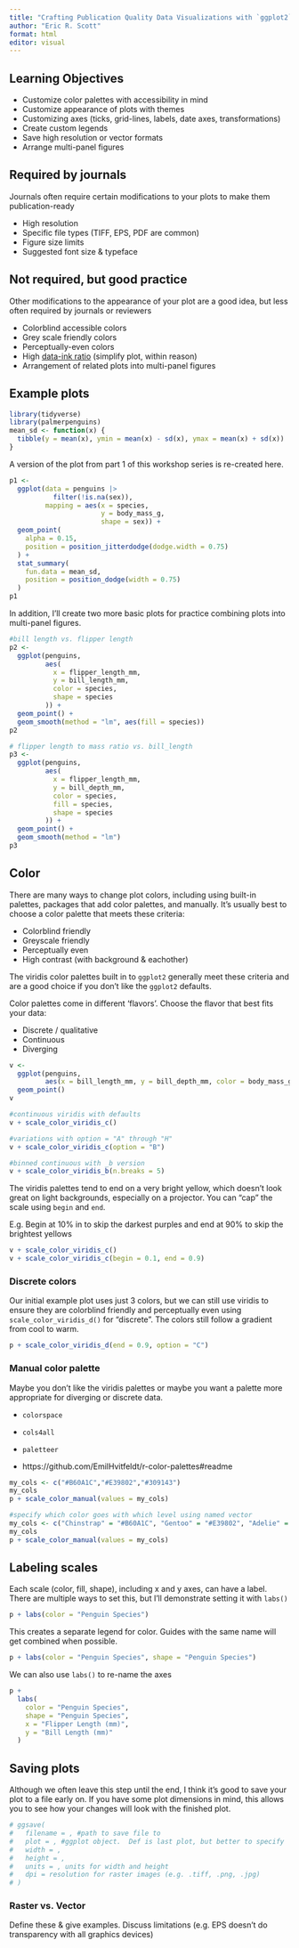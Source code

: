 ```yaml
---
title: "Crafting Publication Quality Data Visualizations with `ggplot2`"
author: "Eric R. Scott"
format: html
editor: visual
---
```


::: callout-note
## Learning Objectives

-   Customize color palettes with accessibility in mind
-   Customize appearance of plots with themes
-   Customizing axes (ticks, grid-lines, labels, date axes, transformations)
-   Create custom legends
-   Save high resolution or vector formats
-   Arrange multi-panel figures
:::

## Required by journals

Journals often require certain modifications to your plots to make them publication-ready

-   High resolution
-   Specific file types (TIFF, EPS, PDF are common)
-   Figure size limits
-   Suggested font size & typeface

## Not required, but good practice

Other modifications to the appearance of your plot are a good idea, but less often required by journals or reviewers

-   Colorblind accessible colors
-   Grey scale friendly colors
-   Perceptually-even colors
-   High [data-ink ratio](https://infovis-wiki.net/wiki/Data-Ink_Ratio) (simplify plot, within reason)
-   Arrangement of related plots into multi-panel figures

## Example plots

<!--# code for producing 2 or 3 plots that we will eventually arrange into a multi-panel figure.  Ideally two plots with the same legend, and a third related plot with a different legend to fully demonstrate flexibility of `patchwork` -->

```r
library(tidyverse)
library(palmerpenguins)
mean_sd <- function(x) {
  tibble(y = mean(x), ymin = mean(x) - sd(x), ymax = mean(x) + sd(x))
}
```

A version of the plot from part 1 of this workshop series is re-created here.

```r
p1 <-
  ggplot(data = penguins |> 
           filter(!is.na(sex)),
         mapping = aes(x = species, 
                       y = body_mass_g,
                       shape = sex)) +
  geom_point(
    alpha = 0.15,
    position = position_jitterdodge(dodge.width = 0.75)
  ) +
  stat_summary(
    fun.data = mean_sd,
    position = position_dodge(width = 0.75)
  )
p1
```

In addition, I'll create two more basic plots for practice combining plots into multi-panel figures.

```r
#bill length vs. flipper length
p2 <-
  ggplot(penguins,
         aes(
           x = flipper_length_mm,
           y = bill_length_mm,
           color = species,
           shape = species
         )) +
  geom_point() +
  geom_smooth(method = "lm", aes(fill = species))
p2
```

```r
# flipper length to mass ratio vs. bill_length
p3 <-
  ggplot(penguins,
         aes(
           x = flipper_length_mm,
           y = bill_depth_mm,
           color = species,
           fill = species,
           shape = species
         )) +
  geom_point() +
  geom_smooth(method = "lm")
p3
```

## Color

<!--# This would be better demo with a continuous color scale first, then show with our example using discrete scale -->

There are many ways to change plot colors, including using built-in palettes, packages that add color palettes, and manually.
It's usually best to choose a color palette that meets these criteria:

-   Colorblind friendly
-   Greyscale friendly
-   Perceptually even
-   High contrast (with background & eachother)

The viridis color palettes built in to `ggplot2` generally meet these criteria and are a good choice if you don't like the `ggplot2` defaults.

Color palettes come in different 'flavors'.
Choose the flavor that best fits your data:

-   Discrete / qualitative
-   Continuous
-   Diverging

```r
v <- 
  ggplot(penguins,
         aes(x = bill_length_mm, y = bill_depth_mm, color = body_mass_g)) +
  geom_point()
v
```

```r
#continuous viridis with defaults
v + scale_color_viridis_c()

#variations with option = "A" through "H"
v + scale_color_viridis_c(option = "B")

#binned continuous with _b version
v + scale_color_viridis_b(n.breaks = 5)
```

The viridis palettes tend to end on a very bright yellow, which doesn't look great on light backgrounds, especially on a projector.
You can "cap" the scale using `begin` and `end`.

E.g. Begin at 10% in to skip the darkest purples and end at 90% to skip the brightest yellows

```r
v + scale_color_viridis_c()
v + scale_color_viridis_c(begin = 0.1, end = 0.9)
```

### Discrete colors

Our initial example plot uses just 3 colors, but we can still use viridis to ensure they are colorblind friendly and perceptually even using `scale_color_viridis_d()` for "discrete".
The colors still follow a gradient from cool to warm.

```r
p + scale_color_viridis_d(end = 0.9, option = "C")
```

### Manual color palette

Maybe you don't like the viridis palettes or maybe you want a palette more appropriate for diverging or discrete data.

<!--# Show how to use scale_color_manual() and show R packages / resources for custom palettes -->

-   `colorspace`

-   `cols4all`

-   `paletteer`

-   https://github.com/EmilHvitfeldt/r-color-palettes#readme

```r
my_cols <- c("#B60A1C","#E39802","#309143")
my_cols
p + scale_color_manual(values = my_cols)
```


```r
#specify which color goes with which level using named vector
my_cols <- c("Chinstrap" = "#B60A1C", "Gentoo" = "#E39802", "Adelie" = "#309143")
my_cols
p + scale_color_manual(values = my_cols)
```

## Labeling scales

Each scale (color, fill, shape), including x and y axes, can have a label.
There are multiple ways to set this, but I'll demonstrate setting it with `labs()`

```r
p + labs(color = "Penguin Species")
```

This creates a separate legend for color.
Guides with the same name will get combined when possible.

```r
p + labs(color = "Penguin Species", shape = "Penguin Species")
```

We can also use `labs()` to re-name the axes

```r
p + 
  labs(
    color = "Penguin Species",
    shape = "Penguin Species",
    x = "Flipper Length (mm)",
    y = "Bill Length (mm)"
  )
```

## Saving plots

Although we often leave this step until the end, I think it's good to save your plot to a file early on.
If you have some plot dimensions in mind, this allows you to see how your changes will look with the finished plot.

```r
# ggsave(
#   filename = , #path to save file to
#   plot = , #ggplot object.  Def is last plot, but better to specify
#   width = , 
#   height = ,
#   units = , units for width and height
#   dpi = resolution for raster images (e.g. .tiff, .png, .jpg)
# )
```

### Raster vs. Vector

Define these & give examples.
Discuss limitations (e.g. EPS doesn't do transparency with all graphics devices)
